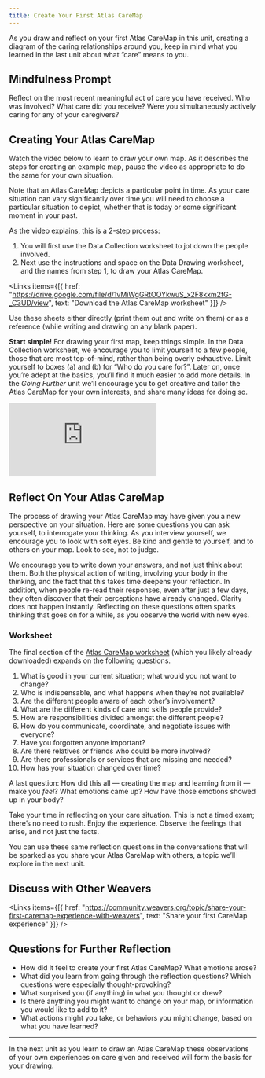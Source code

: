 ```yaml
---
title: Create Your First Atlas CareMap
---
```


As you draw and reflect on your first Atlas CareMap in this unit, creating a diagram of the caring relationships around you, keep in mind what you learned in the last unit about what “care” means to you.

<Box>

## Mindfulness Prompt

Reflect on the most recent meaningful act of care you have received. Who was involved? What care did you receive? Were you simultaneously actively caring for any of your caregivers?

</Box>

## Creating Your Atlas CareMap

Watch the video below to learn to draw your own map. As it describes the steps for creating an example map, pause the video as appropriate to do the same for your own situation.

Note that an Atlas CareMap depicts a particular point in time. As your care situation can vary significantly over time you will need to choose a particular situation to depict, whether that is today or some significant moment in your past.

As the video explains, this is a 2-step process:

1. You will first use the Data Collection worksheet to jot down the people involved.
2. Next use the instructions and space on the Data Drawing worksheet, and the names from step 1, to draw your Atlas CareMap.

<Links
  items={[{
    href: "https://drive.google.com/file/d/1vMiWgGRtOOYkwuS_x2F8kxm2fG-_C3UD/view",
    text: "Download the Atlas CareMap worksheet"
  }]}
/>

Use these sheets either directly (print them out and write on them) or as a reference (while writing and drawing on any blank paper).

**Start simple!** For drawing your first map, keep things simple. In the Data Collection worksheet, we encourage you to limit yourself to a few people, those that are most top-of-mind, rather than being overly exhaustive. Limit yourself to boxes (a) and (b) for “Who do you care for?”. Later on, once you’re adept at the basics, you’ll find it much easier to add more details. In the _Going Further_ unit we’ll encourage you to get creative and tailor the Atlas CareMap for your own interests, and share many ideas for doing so.

<Embed src="https://player.vimeo.com/video/855993606" />

## Reflect On Your Atlas CareMap

The process of drawing your Atlas CareMap may have given you a new perspective on your situation. Here are some questions you can ask yourself, to interrogate your thinking. As you interview yourself, we encourage you to look with soft eyes. Be kind and gentle to yourself, and to others on your map. Look to see, not to judge.

We encourage you to write down your answers, and not just think about them. Both the physical action of writing, involving your body in the thinking, and the fact that this takes time deepens your reflection. In addition, when people re-read their responses, even after just a few days, they often discover that their perceptions have already changed. Clarity does not happen instantly. Reflecting on these questions often sparks thinking that goes on for a while, as you observe the world with new eyes.

### Worksheet

The final section of the [Atlas CareMap worksheet](/courses/caremapping/2-seeing-care/#exercise-care-in-your-life) (which you likely already downloaded) expands on the following questions.

1. What is good in your current situation; what would you not want to change?
2. Who is indispensable, and what happens when they’re not available?
3. Are the different people aware of each other’s involvement?
4. What are the different kinds of care and skills people provide?
5. How are responsibilities divided amongst the different people?
6. How do you communicate, coordinate, and negotiate issues with everyone?
7. Have you forgotten anyone important?
8. Are there relatives or friends who could be more involved?
9. Are there professionals or services that are missing and needed?
10. How has your situation changed over time?

A last question: How did this all — creating the map and learning from it — make you _feel_? What emotions came up? How have those emotions showed up in your body?

Take your time in reflecting on your care situation. This is not a timed exam; there’s no need to rush. Enjoy the experience. Observe the feelings that arise, and not just the facts.

You can use these same reflection questions in the conversations that will be sparked as you share your Atlas CareMap with others, a topic we’ll explore in the next unit.

## Discuss with Other Weavers

<Links
  items={[{
    href: "https://community.weavers.org/topic/share-your-first-caremap-experience-with-weavers",
    text: "Share your first CareMap experience"
  }]}
/>

## Questions for Further Reflection

- How did it feel to create your first Atlas CareMap? What emotions arose?
- What did you learn from going through the reflection questions? Which questions were especially thought-provoking?
- What surprised you (if anything) in what you thought or drew?
- Is there anything you might want to change on your map, or information you would like to add to it?
- What actions might you take, or behaviors you might change, based on what you have learned?

---

In the next unit as you learn to draw an Atlas CareMap these observations of your own experiences on care given and received will form the basis for your drawing.
